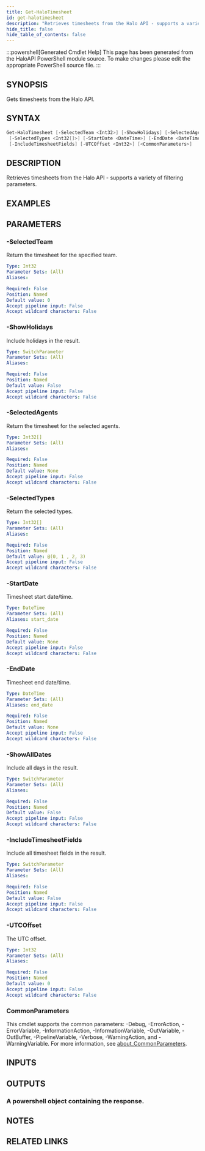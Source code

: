 ```yaml
---
title: Get-HaloTimesheet
id: get-halotimesheet
description: "Retrieves timesheets from the Halo API - supports a variety of filtering parameters."
hide_title: false
hide_table_of_contents: false
---
```


:::powershell[Generated Cmdlet Help]
This page has been generated from the HaloAPI PowerShell module source. To make changes please edit the appropriate PowerShell source file.
:::

## SYNOPSIS

Gets timesheets from the Halo API.

## SYNTAX

```powershell
Get-HaloTimesheet [-SelectedTeam <Int32>] [-ShowHolidays] [-SelectedAgents <Int32[]>]
 [-SelectedTypes <Int32[]>] [-StartDate <DateTime>] [-EndDate <DateTime>] [-ShowAllDates]
 [-IncludeTimesheetFields] [-UTCOffset <Int32>] [<CommonParameters>]
```

## DESCRIPTION

Retrieves timesheets from the Halo API - supports a variety of filtering parameters.

## EXAMPLES

## PARAMETERS

### -SelectedTeam

Return the timesheet for the specified team.

```yaml
Type: Int32
Parameter Sets: (All)
Aliases:

Required: False
Position: Named
Default value: 0
Accept pipeline input: False
Accept wildcard characters: False
```

### -ShowHolidays

Include holidays in the result.

```yaml
Type: SwitchParameter
Parameter Sets: (All)
Aliases:

Required: False
Position: Named
Default value: False
Accept pipeline input: False
Accept wildcard characters: False
```

### -SelectedAgents

Return the timesheet for the selected agents.

```yaml
Type: Int32[]
Parameter Sets: (All)
Aliases:

Required: False
Position: Named
Default value: None
Accept pipeline input: False
Accept wildcard characters: False
```

### -SelectedTypes

Return the selected types.

```yaml
Type: Int32[]
Parameter Sets: (All)
Aliases:

Required: False
Position: Named
Default value: @(0, 1 , 2, 3)
Accept pipeline input: False
Accept wildcard characters: False
```

### -StartDate

Timesheet start date/time.

```yaml
Type: DateTime
Parameter Sets: (All)
Aliases: start_date

Required: False
Position: Named
Default value: None
Accept pipeline input: False
Accept wildcard characters: False
```

### -EndDate

Timesheet end date/time.

```yaml
Type: DateTime
Parameter Sets: (All)
Aliases: end_date

Required: False
Position: Named
Default value: None
Accept pipeline input: False
Accept wildcard characters: False
```

### -ShowAllDates

Include all days in the result.

```yaml
Type: SwitchParameter
Parameter Sets: (All)
Aliases:

Required: False
Position: Named
Default value: False
Accept pipeline input: False
Accept wildcard characters: False
```

### -IncludeTimesheetFields

Include all timesheet fields in the result.

```yaml
Type: SwitchParameter
Parameter Sets: (All)
Aliases:

Required: False
Position: Named
Default value: False
Accept pipeline input: False
Accept wildcard characters: False
```

### -UTCOffset

The UTC offset.

```yaml
Type: Int32
Parameter Sets: (All)
Aliases:

Required: False
Position: Named
Default value: 0
Accept pipeline input: False
Accept wildcard characters: False
```

### CommonParameters

This cmdlet supports the common parameters: -Debug, -ErrorAction, -ErrorVariable, -InformationAction, -InformationVariable, -OutVariable, -OutBuffer, -PipelineVariable, -Verbose, -WarningAction, and -WarningVariable. For more information, see [about_CommonParameters](http://go.microsoft.com/fwlink/?LinkID=113216).

## INPUTS


## OUTPUTS

### A powershell object containing the response.

## NOTES

## RELATED LINKS
